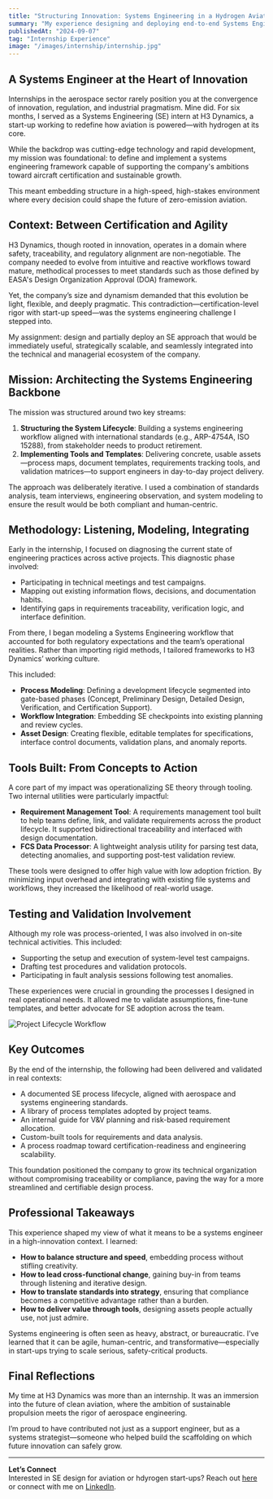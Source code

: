 ```yaml
---
title: "Structuring Innovation: Systems Engineering in a Hydrogen Aviation Start-Up"
summary: "My experience designing and deploying end-to-end Systems Engineering processes within a fast-growing hydrogen aviation company, with a focus on certification-readiness and operational efficiency."
publishedAt: "2024-09-07"
tag: "Internship Experience"
image: "/images/internship/internship.jpg"
---
```


## A Systems Engineer at the Heart of Innovation

Internships in the aerospace sector rarely position you at the convergence of innovation, regulation, and industrial pragmatism. Mine did. For six months, I served as a Systems Engineering (SE) intern at H3 Dynamics, a start-up working to redefine how aviation is powered—with hydrogen at its core.

While the backdrop was cutting-edge technology and rapid development, my mission was foundational: to define and implement a systems engineering framework capable of supporting the company's ambitions toward aircraft certification and sustainable growth. 

This meant embedding structure in a high-speed, high-stakes environment where every decision could shape the future of zero-emission aviation.

## Context: Between Certification and Agility

H3 Dynamics, though rooted in innovation, operates in a domain where safety, traceability, and regulatory alignment are non-negotiable. The company needed to evolve from intuitive and reactive workflows toward mature, methodical processes to meet standards such as those defined by EASA's Design Organization Approval (DOA) framework.

Yet, the company’s size and dynamism demanded that this evolution be light, flexible, and deeply pragmatic. This contradiction—certification-level rigor with start-up speed—was the systems engineering challenge I stepped into.

My assignment: design and partially deploy an SE approach that would be immediately useful, strategically scalable, and seamlessly integrated into the technical and managerial ecosystem of the company.

## Mission: Architecting the Systems Engineering Backbone

The mission was structured around two key streams:

1. **Structuring the System Lifecycle**: Building a systems engineering workflow aligned with international standards (e.g., ARP-4754A, ISO 15288), from stakeholder needs to product retirement.
2. **Implementing Tools and Templates**: Delivering concrete, usable assets—process maps, document templates, requirements tracking tools, and validation matrices—to support engineers in day-to-day project delivery.

The approach was deliberately iterative. I used a combination of standards analysis, team interviews, engineering observation, and system modeling to ensure the result would be both compliant and human-centric.

## Methodology: Listening, Modeling, Integrating

Early in the internship, I focused on diagnosing the current state of engineering practices across active projects. This diagnostic phase involved:

- Participating in technical meetings and test campaigns.
- Mapping out existing information flows, decisions, and documentation habits.
- Identifying gaps in requirements traceability, verification logic, and interface definition.

From there, I began modeling a Systems Engineering workflow that accounted for both regulatory expectations and the team’s operational realities. Rather than importing rigid methods, I tailored frameworks to H3 Dynamics’ working culture.

This included:

- **Process Modeling**: Defining a development lifecycle segmented into gate-based phases (Concept, Preliminary Design, Detailed Design, Verification, and Certification Support).
- **Workflow Integration**: Embedding SE checkpoints into existing planning and review cycles.
- **Asset Design**: Creating flexible, editable templates for specifications, interface control documents, validation plans, and anomaly reports.

## Tools Built: From Concepts to Action

A core part of my impact was operationalizing SE theory through tooling. Two internal utilities were particularly impactful:

- **Requirement Management Tool**: A requirements management tool built to help teams define, link, and validate requirements across the product lifecycle. It supported bidirectional traceability and interfaced with design documentation.
- **FCS Data Processor**: A lightweight analysis utility for parsing test data, detecting anomalies, and supporting post-test validation review.

These tools were designed to offer high value with low adoption friction. By minimizing input overhead and integrating with existing file systems and workflows, they increased the likelihood of real-world usage.

## Testing and Validation Involvement

Although my role was process-oriented, I was also involved in on-site technical activities. This included:

- Supporting the setup and execution of system-level test campaigns.
- Drafting test procedures and validation protocols.
- Participating in fault analysis sessions following test anomalies.

These experiences were crucial in grounding the processes I designed in real operational needs. It allowed me to validate assumptions, fine-tune templates, and better advocate for SE adoption across the team.

![Project Lifecycle Workflow](/images/internship/workflow.jpg)

## Key Outcomes

By the end of the internship, the following had been delivered and validated in real contexts:

- A documented SE process lifecycle, aligned with aerospace and systems engineering standards.
- A library of process templates adopted by project teams.
- An internal guide for V&V planning and risk-based requirement allocation.
- Custom-built tools for requirements and data analysis.
- A process roadmap toward certification-readiness and engineering scalability.

This foundation positioned the company to grow its technical organization without compromising traceability or compliance, paving the way for a more streamlined and certifiable design process.

## Professional Takeaways

This experience shaped my view of what it means to be a systems engineer in a high-innovation context. I learned:

- **How to balance structure and speed**, embedding process without stifling creativity.
- **How to lead cross-functional change**, gaining buy-in from teams through listening and iterative design.
- **How to translate standards into strategy**, ensuring that compliance becomes a competitive advantage rather than a burden.
- **How to deliver value through tools**, designing assets people actually use, not just admire.

Systems engineering is often seen as heavy, abstract, or bureaucratic. I’ve learned that it can be agile, human-centric, and transformative—especially in start-ups trying to scale serious, safety-critical products.

## Final Reflections

My time at H3 Dynamics was more than an internship. It was an immersion into the future of clean aviation, where the ambition of sustainable propulsion meets the rigor of aerospace engineering.

I’m proud to have contributed not just as a support engineer, but as a systems strategist—someone who helped build the scaffolding on which future innovation can safely grow.

---

**Let’s Connect**  
Interested in SE design for aviation or hdyrogen start-ups? Reach out [here](mailto:contact@alexyroman.com) or connect with me on [LinkedIn](https://www.linkedin.com/in/alexyrfr/).

